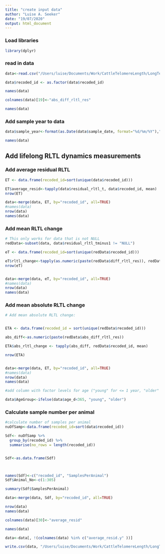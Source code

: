 ```yaml
---
title: "create input data"
author: "Luise A. Seeker"
date: "19/07/2020"
output: html_document
---
```

### Load libraries

```r

library(dplyr)
```

### read in data

```r
data<-read.csv("/Users/luise/Documents/Work/CattleTelomereLength/LongTelomereChangePaper/git/TelomereChangeInDairyCattle/CattleLongTelomereData.csv")

data$recoded_id <- as.factor(data$recoded_id)

names(data)

colnames(data)[19]<-"abs_diff_rltl_res"

names(data)
```



### Add sample year to data
```r
data$sample_year<-format(as.Date(data$sample_date, format="%d/%m/%Y"),"%Y")

names(data)
```

## Add lifelong RLTL dynamics measurements

### Add average residual RLTL 

```r

ET <- data.frame(recoded_id=sort(unique(data$recoded_id)))

ET$average_resid<-tapply(data$residual_rltl_t, data$recoded_id, mean)
nrow(ET)

data<-merge(data, ET, by="recoded_id", all=TRUE)
#names(data)
nrow(data)
names(data)


```

### Add mean RLTL change

```r
# This only works for data that is not NULL
redData<-subset(data, data$residual_rltl_tminus1 != "NULL")

eT <- data.frame(recoded_id=sort(unique(redData$recoded_id)))

eT$rltl_change<-tapply(as.numeric(paste(redData$diff_rltl_res)), redData$recoded_id, mean)
nrow(eT)


data<-merge(data, eT, by="recoded_id", all=TRUE)
#names(data)
nrow(data)
names(data)

```


### Add mean absolute RLTL change

```r
# Add mean absolute RLTL change:


ETA <- data.frame(recoded_id = sort(unique(redData$recoded_id)))

abs_diff<-as.numeric(paste(redData$abs_diff_rltl_res))

ETA$abs_rltl_change <- tapply(abs_diff, redData$recoded_id, mean)

nrow(ETA)


data<-merge(data, ET, by="recoded_id", all=TRUE)
#names(data)
nrow(data)
names(data)

```



```r
#add column with factor levels for age ("young" for <= 1 year, "older" for > 1 year)

data$AgeGroup<-ifelse(data$age_d<365, "young", "older")

```

### Calculate sample number per animal

```r
#calculate number of samples per animal
nuOfSamp<-data.frame(recoded_id=sort(data$recoded_id))

Sdf<- nuOfSamp %>% 
  group_by(recoded_id) %>%
  summarise(no_rows = length(recoded_id))


Sdf<-as.data.frame(Sdf)



names(Sdf)<-c("recoded_id", "SamplesPerAnimal")
Sdf$Animal_No<-c(1:305)

summary(Sdf$SamplesPerAnimal)

data<-merge(data, Sdf, by="recoded_id", all=TRUE)

nrow(data)
names(data)

```


```r
colnames(data)[30]<-"average_resid"

names(data)

data<-data[, !(colnames(data) %in% c("average_resid.y" ))]
```



```r


write.csv(data, "/Users/luise/Documents/Work/CattleTelomereLength/LongTelomereChangePaper/git/TelomereChangeInDairyCattle/LongTelomereDataCattle.csv" )


```